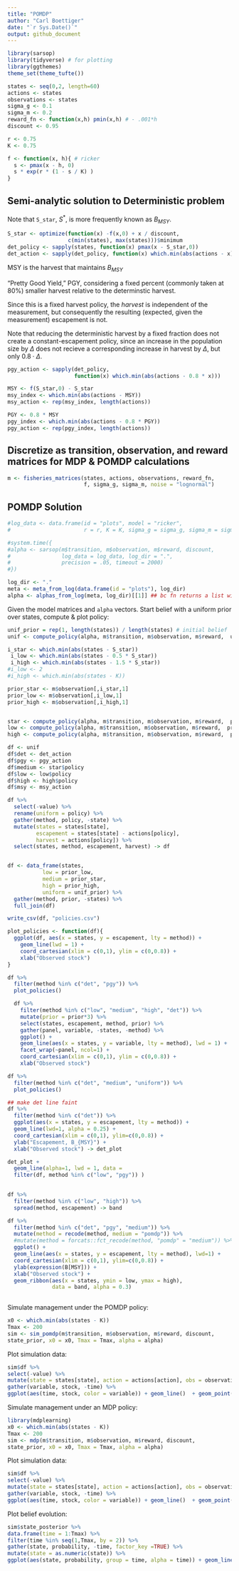 ```yaml
---
title: "POMDP"
author: "Carl Boettiger"
date: "`r Sys.Date()`"
output: github_document
---
```


```r
library(sarsop)
library(tidyverse) # for plotting
library(ggthemes)
theme_set(theme_tufte())
```


```r
states <- seq(0,2, length=60)
actions <- states
observations <- states
sigma_g <- 0.1
sigma_m <- 0.2
reward_fn <- function(x,h) pmin(x,h) # - .001*h
discount <- 0.95

r <- 0.75
K <- 0.75

f <- function(x, h){ # ricker
  s <- pmax(x - h, 0)
  s * exp(r * (1 - s / K) )
}
```


## Semi-analytic solution to Deterministic problem

Note that `S_star`, $S^*$, is more frequently known as $B_{MSY}$.  

```r
S_star <- optimize(function(x) -f(x,0) + x / discount, 
                   c(min(states), max(states)))$minimum
det_policy <- sapply(states, function(x) pmax(x - S_star,0))
det_action <- sapply(det_policy, function(x) which.min(abs(actions - x)))
```


MSY is the harvest that maintains $B_{MSY}$



"Pretty Good Yield," PGY, considering a fixed percent (commonly taken at 80%) smaller harvest relative to the determinstic harvest.  

Since this is a fixed harvest policy, the *harvest* is independent of the measurement, but consequently the resulting (expected, given the measurement) escapement is not.

Note that reducing the deterministic harvest by a fixed fraction does not create a constant-escapement policy, since an increase in the population size by $\Delta$ does not recieve a corresponding increase in harvest by $\Delta$, but only $0.8 \cdot \Delta$.  


```r
pgy_action <- sapply(det_policy, 
                     function(x) which.min(abs(actions - 0.8 * x)))

MSY <- f(S_star,0) - S_star
msy_index <- which.min(abs(actions - MSY))
msy_action <- rep(msy_index, length(actions))

PGY <- 0.8 * MSY
pgy_index <- which.min(abs(actions - 0.8 * PGY))
pgy_action <- rep(pgy_index, length(actions))
```


## Discretize as transition, observation, and reward matrices for MDP & POMDP calculations


```r
m <- fisheries_matrices(states, actions, observations, reward_fn, 
                        f, sigma_g, sigma_m, noise = "lognormal")
```

## POMDP Solution

```r
#log_data <- data.frame(id = "plots", model = "ricker", 
#                       r = r, K = K, sigma_g = sigma_g, sigma_m = sigma_m)

#system.time({
#alpha <- sarsop(m$transition, m$observation, m$reward, discount, 
#                log_data = log_data, log_dir = ".",
#                precision = .05, timeout = 2000)
#})
```


```r
log_dir <- "."
meta <- meta_from_log(data.frame(id = "plots"), log_dir)
alpha <- alphas_from_log(meta, log_dir)[[1]] ## bc fn returns a list with all matching alphas, we need [[1]]
```


Given the model matrices and `alpha` vectors.  Start belief with a uniform prior over states, compute & plot policy:

```r
unif_prior = rep(1, length(states)) / length(states) # initial belief
unif <- compute_policy(alpha, m$transition, m$observation, m$reward,  unif_prior)

```

```r
i_star <- which.min(abs(states - S_star))
 i_low <- which.min(abs(states - 0.5 * S_star))
 i_high <- which.min(abs(states - 1.5 * S_star))
#i_low <- 2
#i_high <- which.min(abs(states - K))

prior_star <- m$observation[,i_star,1]
prior_low <- m$observation[,i_low,1]
prior_high <- m$observation[,i_high,1] 


star <- compute_policy(alpha, m$transition, m$observation, m$reward,  prior_star)
low <- compute_policy(alpha, m$transition, m$observation, m$reward,  prior_low)
high <- compute_policy(alpha, m$transition, m$observation, m$reward,  prior_high)

```

```r
df <- unif
df$det <- det_action
df$pgy <- pgy_action
df$medium <- star$policy
df$low <- low$policy
df$high <- high$policy
df$msy <- msy_action

df %>% 
  select(-value) %>% 
  rename(uniform = policy) %>% 
  gather(method, policy, -state) %>%
  mutate(states = states[state], 
         escapement = states[state] - actions[policy],
         harvest = actions[policy]) %>%
  select(states, method, escapement, harvest) -> df


df <- data_frame(states, 
           low = prior_low, 
           medium = prior_star, 
           high = prior_high, 
           uniform = unif_prior) %>%
  gather(method, prior, -states) %>%
  full_join(df)

write_csv(df, "policies.csv")


```



```r
plot_policies <- function(df){
  ggplot(df, aes(x = states, y = escapement, lty = method)) + 
    geom_line(lwd = 1) +
    coord_cartesian(xlim = c(0,1), ylim = c(0,0.8)) +
    xlab("Observed stock")
}

df %>% 
  filter(method %in% c("det", "pgy")) %>%
  plot_policies()
```


```r
  df %>% 
    filter(method %in% c("low", "medium", "high", "det")) %>% 
    mutate(prior = prior*3) %>%
    select(states, escapement, method, prior) %>%
    gather(panel, variable, -states, -method) %>%
    ggplot() + 
    geom_line(aes(x = states, y = variable, lty = method), lwd = 1) +
    facet_wrap(~panel, ncol=1) +
    coord_cartesian(xlim = c(0,1), ylim = c(0,0.8)) +
    xlab("Observed stock") 

```



```r
df %>% 
  filter(method %in% c("det", "medium", "uniform")) %>%
  plot_policies()

```





```r
## make det line faint
df %>% 
  filter(method %in% c("det")) %>%
  ggplot(aes(x = states, y = escapement, lty = method)) + 
  geom_line(lwd=1, alpha = 0.25) +
  coord_cartesian(xlim = c(0,1), ylim=c(0,0.8)) +
  ylab("Escapement, B_{MSY}") + 
  xlab("Observed stock") -> det_plot

det_plot + 
  geom_line(alpha=1, lwd = 1, data =
  filter(df, method %in% c("low", "pgy")) )
  
```

```r
df %>%
  filter(method %in% c("low", "high")) %>%
  spread(method, escapement) -> band

df %>% 
  filter(method %in% c("det", "pgy", "medium")) %>% 
  mutate(method = recode(method, medium = "pomdp")) %>%
  #mutate(method = forcats::fct_recode(method, "pomdp" = "medium")) %>% # WHY BACKWARDS?
  ggplot() + 
  geom_line(aes(x = states, y = escapement, lty = method), lwd=1) +
  coord_cartesian(xlim = c(0,1), ylim=c(0,0.8)) +
  ylab(expression(B[MSY])) + 
  xlab("Observed stock") +
  geom_ribbon(aes(x = states, ymin = low, ymax = high), 
              data = band, alpha = 0.3)
  
```  








Simulate management under the POMDP policy:

```r
x0 <- which.min(abs(states - K))
Tmax <- 200
sim <- sim_pomdp(m$transition, m$observation, m$reward, discount, 
state_prior, x0 = x0, Tmax = Tmax, alpha = alpha)
```

Plot simulation data:

```r
sim$df %>%
select(-value) %>%
mutate(state = states[state], action = actions[action], obs = observations[obs]) %>%
gather(variable, stock, -time) %>%
ggplot(aes(time, stock, color = variable)) + geom_line()  + geom_point()
```




Simulate management under an MDP policy:

```r
library(mdplearning)
x0 <- which.min(abs(states - K))
Tmax <- 200
sim <- mdp(m$transition, m$observation, m$reward, discount, 
state_prior, x0 = x0, Tmax = Tmax, alpha = alpha)
```

Plot simulation data:

```r
sim$df %>%
select(-value) %>%
mutate(state = states[state], action = actions[action], obs = observations[obs]) %>%
gather(variable, stock, -time) %>%
ggplot(aes(time, stock, color = variable)) + geom_line()  + geom_point()
```

Plot belief evolution:

```r
sim$state_posterior %>% 
data.frame(time = 1:Tmax) %>%
filter(time %in% seq(1,Tmax, by = 2)) %>%
gather(state, probability, -time, factor_key =TRUE) %>% 
mutate(state = as.numeric(state)) %>% 
ggplot(aes(state, probability, group = time, alpha = time)) + geom_line()
```


